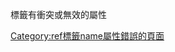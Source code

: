 <code><ref></code>標籤有衝突或無效的屬性<includeonly>
[[Category:ref標籤name屬性錯誤的頁面|Category:ref標籤name屬性錯誤的頁面]]
</includeonly>